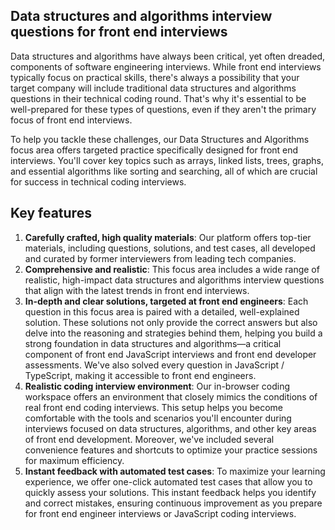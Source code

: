 ## Data structures and algorithms interview questions for front end interviews

Data structures and algorithms have always been critical, yet often dreaded, components of software engineering interviews. While front end interviews typically focus on practical skills, there's always a possibility that your target company will include traditional data structures and algorithms questions in their technical coding round. That's why it's essential to be well-prepared for these types of questions, even if they aren't the primary focus of front end interviews.

To help you tackle these challenges, our Data Structures and Algorithms focus area offers targeted practice specifically designed for front end interviews. You'll cover key topics such as arrays, linked lists, trees, graphs, and essential algorithms like sorting and searching, all of which are crucial for success in technical coding interviews.

## Key features

1. **Carefully crafted, high quality materials**: Our platform offers top-tier materials, including questions, solutions, and test cases, all developed and curated by former interviewers from leading tech companies.
2. **Comprehensive and realistic**: This focus area includes a wide range of realistic, high-impact data structures and algorithms interview questions that align with the latest trends in front end interviews.
3. **In-depth and clear solutions, targeted at front end engineers**: Each question in this focus area is paired with a detailed, well-explained solution. These solutions not only provide the correct answers but also delve into the reasoning and strategies behind them, helping you build a strong foundation in data structures and algorithms—a critical component of front end JavaScript interviews and front end developer assessments. We've also solved every question in JavaScript / TypeScript, making it accessible to front end engineers.
4. **Realistic coding interview environment**: Our in-browser coding workspace offers an environment that closely mimics the conditions of real front end coding interviews. This setup helps you become comfortable with the tools and scenarios you'll encounter during interviews focused on data structures, algorithms, and other key areas of front end development. Moreover, we've included several convenience features and shortcuts to optimize your practice sessions for maximum efficiency.
5. **Instant feedback with automated test cases**: To maximize your learning experience, we offer one-click automated test cases that allow you to quickly assess your solutions. This instant feedback helps you identify and correct mistakes, ensuring continuous improvement as you prepare for front end engineer interviews or JavaScript coding interviews.

